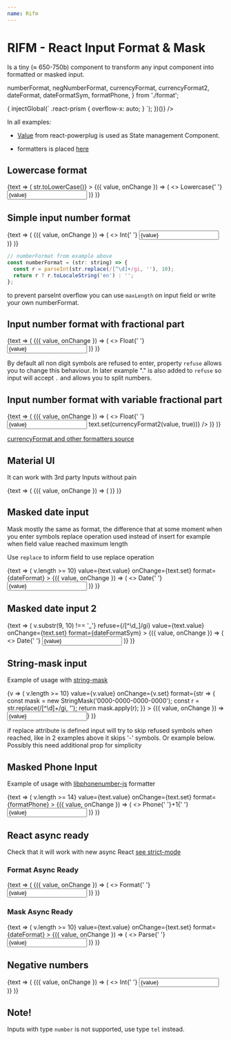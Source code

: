 ```yaml
---
name: Rifm
---
```


# RIFM - React Input Format & Mask

Is a tiny (≈ 650-750b) component to transform any input component
into formatted or masked input.

  numberFormat,
  negNumberFormat,
  currencyFormat,
  currencyFormat2,
  dateFormat,
  dateFormatSym,
  formatPhone,
} from './format';

<div
  data-run={(() => {
    injectGlobal(`
    .react-prism {
      overflow-x: auto;
    }
  `);
  })()}
/>

In all examples:

- [Value](https://github.com/renatorib/react-powerplug/blob/master/docs/components/Value.md)
  from react-powerplug is used as State management Component.

- formatters is placed [here](https://github.com/istarkov/rifm/blob/master/docs/format.js)

## Lowercase format

<Playground>
  <Value initial={''}>
    {text => (
      <Rifm
        value={text.value}
        onChange={text.set}
        refuse={/$^/}
        format={str => str.toLowerCase()}
      >
        {({ value, onChange }) => (
          <>
            Lowercase{' '}
            <input
              maxLength="20"
              value={value}
              onChange={onChange}
              className={css({textAlign:"right"})}
              type="text"
            />
          </>
        )}
      </Rifm>
    )}

  </Value>
</Playground>

## Simple input number format

<Playground>
  <Value initial={''}>
    {text => (
      <Rifm
        value={text.value}
        onChange={text.set}
        format={numberFormat}
      >
        {({ value, onChange }) => (
          <>
            Int{' '}
            <input
              maxLength="20"
              value={value}
              onChange={onChange}
              className={css({textAlign:"right"})}
              type="tel"
            />
          </>
        )}
      </Rifm>
    )}

  </Value>
</Playground>

```javascript
// numberFormat from example above
const numberFormat = (str: string) => {
  const r = parseInt(str.replace(/[^\d]+/gi, ''), 10);
  return r ? r.toLocaleString('en') : '';
};
```

to prevent parseInt overflow you can use `maxLength` on input field
or write your own numberFormat.

## Input number format with fractional part

<Playground>
  <Value initial={''}>
    {text => (
      <Rifm
        refuse={/[^\d.]/gi}
        value={text.value}
        onChange={text.set}
        format={currencyFormat}
      >
        {({ value, onChange }) => (
          <>
            Float{' '}
            <input
              value={value}
              onChange={onChange}
              className={css({ textAlign: 'right' })}
              type="tel"
            />
          </>
        )}
      </Rifm>
    )}
  </Value>
</Playground>

By default all non digit symbols are refused to enter,
property `refuse` allows you to change this behaviour.
In later example "." is also added to `refuse` so input will accept `.`
and allows you to split numbers.

## Input number format with variable fractional part

<Playground>
  <Value initial={''}>
    {text => (
      <Rifm
        refuse={/[^\d.]/gi}
        value={text.value}
        onChange={text.set}
        format={currencyFormat2}
      >
        {({ value, onChange }) => (
          <>
            Float{' '}
            <input
              value={value}
              onChange={onChange}
              className={css({ textAlign: 'right' })}
              type="tel"
              onBlur={() => text.set(currencyFormat2(value, true))}
            />
          </>
        )}
      </Rifm>
    )}
  </Value>
</Playground>

[currencyFormat and other formatters source](https://github.com/istarkov/rifm/blob/master/docs/format.js)

## Material UI

It can work with 3rd party Inputs without pain

<Playground>
  <Value initial={''}>
    {text => (
      <Rifm
        refuse={/[^\d.]/gi}
        value={text.value}
        onChange={text.set}
        format={currencyFormat}
      >
        {({ value, onChange }) => (
          <TextField
            value={value}
            label={'Float'}
            onChange={onChange}
            className={css({ input: { textAlign: 'right' } })}
            type="tel"
          />
        )}
      </Rifm>
    )}
  </Value>
</Playground>

## Masked date input

Mask mostly the same as format, the difference that at some moment
when you enter symbols replace operation used instead of insert
for example when field value reached maximum length

Use `replace` to inform field to use replace operation

<Playground>
  <Value initial={'18-08-1978'}>
    {text => (
      <Rifm
        replace={v => v.length >= 10}
        value={text.value}
        onChange={text.set}
        format={dateFormat}
      >
        {({ value, onChange }) => (
          <>
            Date{' '}
            <input
              placeholder="dd-mm-yyyy"
              value={value}
              onChange={onChange}
              type="tel"
            />
          </>
        )}
      </Rifm>
    )}
  </Value>
</Playground>

## Masked date input 2

<Playground>
  <Value initial={''}>
    {text => (
      <Rifm
        replace={v => v.substr(9, 10) !== '_'}
        refuse={/[^\d_]/gi}
        value={text.value}
        onChange={text.set}
        format={dateFormatSym}
      >
        {({ value, onChange }) => (
          <>
            Date{' '}
            <input
              placeholder="__-__-____"
              value={value}
              onChange={onChange}
              type="tel"
            />
          </>
        )}
      </Rifm>
    )}
  </Value>
</Playground>

## String-mask input

Example of usage with [string-mask](https://github.com/the-darc/string-mask)

<Playground>
  <Value initial={''}>
    {v => (
      <Rifm
        replace={v => v.length >= 10}
        value={v.value}
        onChange={v.set}
        format={str => {
          const mask = new StringMask('0000-0000-0000-0000');
          const r = str.replace(/[^\d]+/gi, '');
          return mask.apply(r);
        }}
      >
        {({ value, onChange }) => <input onChange={onChange} value={value} />}
      </Rifm>
    )}
  </Value>
</Playground>

if replace attribute is defined input will try to skip refused symbols when reached,
like in 2 examples above it skips '-' symbols.
Or example below. Possibly this need additional prop for simplicity

## Masked Phone Input

Example of usage with
[libphonenumber-js](https://github.com/catamphetamine/libphonenumber-js) formatter

<Playground>
  <Value initial={''}>
    {text => (
      <Rifm
        // do not jump after ) until see number before
        replace={text.value.length < 6 && (/[^\d]+/).test(text.value[3]) ? undefined : v => v.length >= 14}
        value={text.value}
        onChange={text.set}
        format={formatPhone}
      >
        {({ value, onChange }) => (
          <>
            Phone{' '}+1{' '}
            <input  value={value} onChange={onChange} type="tel"/>
          </>
        )}
      </Rifm>
    )}

  </Value>
</Playground>

## React async ready

Check that it will work with new async React [see strict-mode](https://reactjs.org/docs/strict-mode.html)

### Format Async Ready

<Playground>
  <React.StrictMode>
    <Value initial={''}>
      {text => (
        <Rifm
          refuse={/[^\d.]/gi}
          value={text.value}
          onChange={text.set}
          format={currencyFormat}
        >
          {({ value, onChange }) => (
            <>
              Format{' '}
              <input
                value={value}
                onChange={onChange}
                className={css({ textAlign: 'right' })}
                type="tel"
              />
            </>
          )}
        </Rifm>
      )}
    </Value>
  </React.StrictMode>
</Playground>

### Mask Async Ready

<Playground>
  <React.StrictMode>
    <Value initial={'18-08-1978'}>
      {text => (
        <Rifm
          replace={v => v.length >= 10}
          value={text.value}
          onChange={text.set}
          format={dateFormat}
        >
          {({ value, onChange }) => (
            <>
              Parse{' '}
              <input
                placeholder="dd-mm-yyyy"
                value={value}
                onChange={onChange}
                type="tel"
              />
            </>
          )}
        </Rifm>
      )}
    </Value>
  </React.StrictMode>
</Playground>

## Negative numbers

<Playground>
  <Value initial={''}>
    {text => (
      <Rifm
        refuse={/[^\d-]/ig}
        value={text.value}
        onChange={text.set}
        format={negNumberFormat}
      >
        {({ value, onChange }) => (
          <>
            Int{' '}
            <input
              value={value}
              onChange={onChange}
              className={css({textAlign:"right"})}
              // type="tel"
            />
          </>
        )}
      </Rifm>
    )}

  </Value>
</Playground>

## Note!

Inputs with type `number` is not supported, use type `tel` instead.

